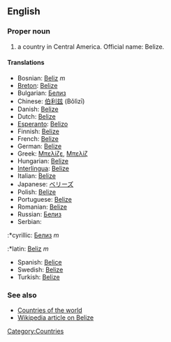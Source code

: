 ==English==

===Proper noun===

# a country in Central America. Official name: Belize.

====Translations====
*Bosnian: [[Beliz]] ''m''
*[[Breton]]: [[Belize]]
*Bulgarian: [[Белиз]]
*Chinese: [[伯利兹]] (Bǒlìzī)
*Danish: [[Belize]]
*Dutch: [[Belize]]
*[[Esperanto]]: [[Belizo]]
*Finnish: [[Belize]]
*French: [[Belize]]
*German: [[Belize]]
*Greek: [[Μπελίζε]], [[Μπελίζ]]
*Hungarian: [[Belize]]
*[[Interlingua]]: [[Belize]]
*Italian: [[Belize]]
*Japanese: [[ベリーズ]]
*Polish: [[Belize]]
*Portuguese: [[Belize]]
*Romanian: [[Belize]]
*Russian: [[Белиз]]
*Serbian:
:*cyrillic: [[Белиз]] ''m''
:*latin: [[Beliz]] ''m''
*Spanish: [[Belice]]
*Swedish: [[Belize]]
*Turkish: [[Belize]]

===See also===
*[[Countries of the world]]
*[[en:Belize|Wikipedia article on Belize]]
[[Category:Countries]]